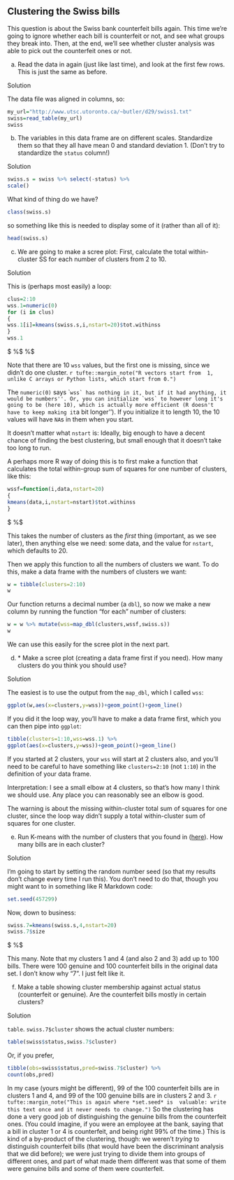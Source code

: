 ##  Clustering the Swiss bills


 This question is about the Swiss bank counterfeit bills
again. This time we're going to ignore whether each bill is
counterfeit or not, and see what groups they break into. Then, at
the end, we'll see whether cluster analysis was able to pick out the
counterfeit ones or not.


(a) Read the data in again (just like last time), and look at
the first few rows. This is just the same as before.
 
Solution


The data file was aligned in columns, so:
```r
my_url="http://www.utsc.utoronto.ca/~butler/d29/swiss1.txt"
swiss=read_table(my_url)
swiss
```

       
 

(b) The variables in this data frame are on different
scales. Standardize them so that they all have mean 0 and standard
deviation 1. (Don't try to standardize the `status` column!)
 
Solution


```r
swiss.s = swiss %>% select(-status) %>%
scale()
```

    

What kind of thing do we have?

```r
class(swiss.s)
```

 

so something like this is needed to display some of it (rather than
all of it):

```r
head(swiss.s)
```

 
 

(c) We are going to make a scree plot: First, calculate the total within-cluster SS for
each number of clusters from 2 to 10.
 
Solution


This is (perhaps most easily) a loop:
```r
clus=2:10
wss.1=numeric(0)
for (i in clus)
{
wss.1[i]=kmeans(swiss.s,i,nstart=20)$tot.withinss
}
wss.1
```
$ %$ %$

Note that there are 10 `wss` values, but the first one is
missing, since we didn't do one cluster.
`r tufte::margin_note("R vectors start from  1, unlike C arrays or Python lists, which start from 0.")`

The `numeric(0)` says ```wss` has nothing in it, but if
it had anything, it would be numbers''. Or, you can initialize
`wss` to however long it's going to be (here 10), which is
actually more efficient (R doesn't have to keep making it ``a bit
longer''). If you initialize it to length 10, the 10 values will have
`NA`s in them when you start.

It doesn't matter what `nstart` is: Ideally, big enough to have a decent
chance of finding the best clustering, but small enough that it
doesn't take too long to run.

A perhaps more R way of doing this is to first make a function that
calculates the total within-group sum of squares for one number of
clusters, like this:

```r
wssf=function(i,data,nstart=20)
{
kmeans(data,i,nstart=nstart)$tot.withinss
}
```
$ %$

This takes the number of clusters as the *first* thing
(important, as we see later), then anything else we need: some data,
and the value for `nstart`, which defaults to 20.

Then we apply this function to all the numbers of clusters we
want. To do this, make a data frame with the numbers of clusters we want:

```r
w = tibble(clusters=2:10)
w
```



Our function returns a decimal number (a `dbl`), so now we make
a new column by running the function "for each" number of clusters:

```r
w = w %>% mutate(wss=map_dbl(clusters,wssf,swiss.s))
w
```

 

We can use this easily for the scree plot in the next part.
 

(d) <a name="part:howmany">*</a> Make a scree plot (creating a data frame
first if you need). How many clusters do you think you
should use?
 
Solution


The easiest is to use the output from the `map_dbl`,
which I called `wss`:
```r
ggplot(w,aes(x=clusters,y=wss))+geom_point()+geom_line()
```

         
If you did it the loop way, you'll have to make a data frame
first, which you can then pipe into `ggplot`:

```r
tibble(clusters=1:10,wss=wss.1) %>%
ggplot(aes(x=clusters,y=wss))+geom_point()+geom_line()
```

       

If you started at 2 clusters, your `wss` will start at 2
clusters also, and you'll need to be careful to have something like
`clusters=2:10` (not `1:10`) in the definition of your
data frame. 

Interpretation: I see a small elbow at 4 clusters, so that's how many I think we
should use. Any place you can reasonably see an elbow is good.

The warning is about the missing within-cluster total sum of squares
for one cluster, since the loop way didn't supply a total
within-cluster sum of squares for one cluster.
 

(e) Run K-means with the number of clusters that you found in
(<a href="#part:howmany">here</a>). How many bills are in each cluster?
 
Solution



I'm going to start by setting the random number seed (so that my results don't change every time I run this). You don't need to do that, though you might want to in something like R Markdown code:

```r
set.seed(457299)
```



Now, down to business:
```r
swiss.7=kmeans(swiss.s,4,nstart=20)
swiss.7$size
```
$ %$

This many. Note that my clusters 1 and 4 (and also 2 and 3) add up to
100 bills. There were 100 genuine and 100 counterfeit bills in the
original data set.
I don't know why "7". I just felt like it.
 

(f) Make a table showing cluster membership against actual
status (counterfeit or genuine). Are the counterfeit bills mostly
in certain clusters?
 
Solution


`table`. `swiss.7$cluster` shows the actual
cluster numbers:
```r
table(swiss$status,swiss.7$cluster)
```

       

Or, if you prefer,

```r
tibble(obs=swiss$status,pred=swiss.7$cluster) %>%
count(obs,pred)
```

 

In my case (yours might be different), 99 of the 100 counterfeit bills
are in clusters 1 and 4, and 99 of the 100 genuine bills are in
clusters 2 and 3.
`r tufte::margin_note("This is again where *set.seed* is  valuable: write this text once and it never needs to change.")` So the
clustering has done a very good job of distinguishing the genuine
bills from the counterfeit ones. (You could imagine, if you were an
employee at the bank, saying that a bill in cluster 1 or 4 is
counterfeit, and being right 99\% of the time.) This is kind of a
by-product of the clustering, though: we weren't *trying* to
distinguish counterfeit bills (that would have been the discriminant
analysis that we did before); we were just trying to divide them into
groups of different ones, and part of what made them different was
that some of them were genuine bills and some of them were
counterfeit.
 


